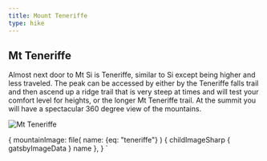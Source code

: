 ```yaml
---
title: Mount Teneriffe
type: hike
---
```



<SEO title="Mt Teneriffe" />

## Mt Teneriffe

<Map title="Mt Teneriffe" mapstyle="mapbox://styles/kevek/cky2bl03a0idf14myft9wh1ao" Lat={47.5021} Lng={-121.7071} zoom={13} pitch={50} bearing={70} />

<ExternalLink url="https://www.wta.org/go-hiking/hikes/mount-teneriffe" text="WTA.org Mount Teneriffe hike guide" />

<HikeData 
  title="Mount Teneriffe via the kamikaze trail"
  alltrailsurl="https://www.alltrails.com/trail/us/washington/mount-teneriffe-via-kamikaze-trail?u=i" 
  wtaurl="https://www.wta.org/go-hiking/hikes/mount-teneriffe" 
  distance="7.4" elevation="3917" peakheight="4585" />

Almost next door to Mt Si is Teneriffe, similar to Si except being higher and less traveled.  The peak can be accessed by either by the Teneriffe falls trail and then ascend up a ridge trail that is very steep at times and will test your comfort level for heights, or the longer Mt Teneriffe trail.  At the summit you will have a spectacular 360 degree view of the mountains.

<Image img={props.data} alt="Mt Teneriffe" description="View from top of Teneriffe on a cloudy day" />

  {
    mountainImage: file(
      name: {eq: "teneriffe"}
      ) {
      childImageSharp {
        gatsbyImageData
      }
      name
    },
  }
`